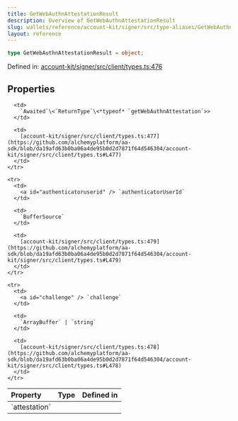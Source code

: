 ```yaml
---
title: GetWebAuthnAttestationResult
description: Overview of GetWebAuthnAttestationResult
slug: wallets/reference/account-kit/signer/src/type-aliases/GetWebAuthnAttestationResult
layout: reference
---
```


```ts
type GetWebAuthnAttestationResult = object;
```

Defined in: [account-kit/signer/src/client/types.ts:476](https://github.com/alchemyplatform/aa-sdk/blob/da19afd63b0ba06a4de95b0d2d7871f64d546304/account-kit/signer/src/client/types.ts#L476)

## Properties

<table>
  <thead>
    <tr>
      <th align="left">Property</th>
      <th align="left">Type</th>
      <th align="left">Defined in</th>
    </tr>
  </thead>

  <tbody>
    <tr>
      <td>
        <a id="attestation" /> `attestation`
      </td>

      <td>
        `Awaited`\<`ReturnType`\<*typeof* `getWebAuthnAttestation`>>
      </td>

      <td>
        [account-kit/signer/src/client/types.ts:477](https://github.com/alchemyplatform/aa-sdk/blob/da19afd63b0ba06a4de95b0d2d7871f64d546304/account-kit/signer/src/client/types.ts#L477)
      </td>
    </tr>

    <tr>
      <td>
        <a id="authenticatoruserid" /> `authenticatorUserId`
      </td>

      <td>
        `BufferSource`
      </td>

      <td>
        [account-kit/signer/src/client/types.ts:479](https://github.com/alchemyplatform/aa-sdk/blob/da19afd63b0ba06a4de95b0d2d7871f64d546304/account-kit/signer/src/client/types.ts#L479)
      </td>
    </tr>

    <tr>
      <td>
        <a id="challenge" /> `challenge`
      </td>

      <td>
        `ArrayBuffer` | `string`
      </td>

      <td>
        [account-kit/signer/src/client/types.ts:478](https://github.com/alchemyplatform/aa-sdk/blob/da19afd63b0ba06a4de95b0d2d7871f64d546304/account-kit/signer/src/client/types.ts#L478)
      </td>
    </tr>

  </tbody>
</table>
